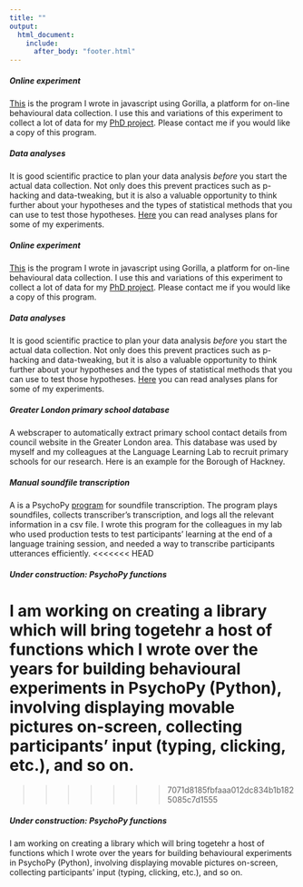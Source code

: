 ```yaml
---
title: ""
output:
  html_document:
    include:
      after_body: "footer.html"
---
```

    
<link rel="stylesheet" href="styles.css" type="text/css">

##### __Online experiment__
[This](https://gorilladev.azurewebsites.net/articles/published/discrimination-learning-vujovic-2018) is the program I wrote in javascript using Gorilla, a platform for on-line behavioural data collection. I use this and variations of this experiment to collect a lot of data for my [PhD project](https://masavujovic.github.io/research.htm). Please contact me if you would like a copy of this program.

##### __Data analyses__
It is good scientific practice to plan your data analysis _before_ you start the actual data collection. Not only does this prevent practices such as p-hacking and data-tweaking, but it is also a valuable opportunity to think further about your hypotheses and the types of statistical methods that you can use to test those hypotheses. [Here](https://rpubs.com/MasaVujovic) you can read analyses plans for some of my experiments.

##### __Online experiment__
[This](https://gorilladev.azurewebsites.net/articles/published/discrimination-learning-vujovic-2018) is the program I wrote in javascript using Gorilla, a platform for on-line behavioural data collection. I use this and variations of this experiment to collect a lot of data for my [PhD project](https://masavujovic.github.io/research.htm). Please contact me if you would like a copy of this program.

##### __Data analyses__
It is good scientific practice to plan your data analysis _before_ you start the actual data collection. Not only does this prevent practices such as p-hacking and data-tweaking, but it is also a valuable opportunity to think further about your hypotheses and the types of statistical methods that you can use to test those hypotheses. [Here](https://rpubs.com/MasaVujovic) you can read analyses plans for some of my experiments.

##### __Greater London primary school database__
A webscraper to automatically extract primary school contact details from council website in the Greater London area. This database was used by myself and my colleagues at the Language Learning Lab to recruit primary schools for our research. Here is an example for the Borough of Hackney.

##### __Manual soundfile transcription__
A is a PsychoPy [program](https://github.com/masavujovic/transcribe) for soundfile transcription. The program plays soundfiles, collects transcriber's transcription, and logs all the relevant information in a csv file. I wrote this program for the colleagues in my lab who used production tests to test participants' learning at the end of a language training session, and needed a way to transcribe participants utterances efficiently.
<<<<<<< HEAD

##### __Under construction: PsychoPy functions__
I am working on creating a library which will bring togetehr a host of functions which I wrote over the years for building behavioural experiments in PsychoPy (Python), involving displaying movable pictures on-screen, collecting participants' input (typing, clicking, etc.), and so on.
=======
>>>>>>> 7071d8185fbfaaa012dc834b1b1825085c7d1555

##### __Under construction: PsychoPy functions__
I am working on creating a library which will bring togetehr a host of functions which I wrote over the years for building behavioural experiments in PsychoPy (Python), involving displaying movable pictures on-screen, collecting participants' input (typing, clicking, etc.), and so on.



